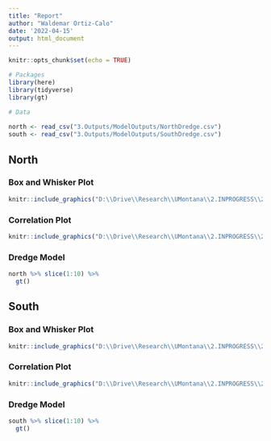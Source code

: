 ```yaml
---
title: "Report"
author: "Waldemar Ortiz-Calo"
date: '2022-04-15'
output: html_document
---
```


```r
knitr::opts_chunk$set(echo = TRUE)

# Packages
library(here)
library(tidyverse)
library(gt)

# Data 
 
north <- read_csv("3.Outputs/ModelOutputs/NorthDredge.csv")
south <- read_csv("3.Outputs/ModelOutputs/SouthDredge.csv")
```


## North 

### Box and Whisker Plot

```r

knitr::include_graphics("D:\\Drive\\Research\\UMontana\\2.INPROGRESS\\2.Clawson_RSF\\3.Outputs\\Models_ExploratoryPlots\\north_boxwhisk.png")

```

### Correlation Plot

```r

knitr::include_graphics("D:\\Drive\\Research\\UMontana\\2.INPROGRESS\\2.Clawson_RSF\\3.Outputs\\Models_ExploratoryPlots\\north_corplot.png")

```

### Dredge Model
 
```r

north %>% slice(1:10) %>% 
  gt()

```
 

## South 

### Box and Whisker Plot

```r

knitr::include_graphics("D:\\Drive\\Research\\UMontana\\2.INPROGRESS\\2.Clawson_RSF\\3.Outputs\\Models_ExploratoryPlots\\south_boxwhisk.png")

```

### Correlation Plot

```r

knitr::include_graphics("D:\\Drive\\Research\\UMontana\\2.INPROGRESS\\2.Clawson_RSF\\3.Outputs\\Models_ExploratoryPlots\\south_corplot.png")

```

### Dredge Model
 
```r

south %>% slice(1:10) %>% 
  gt()

```
 
